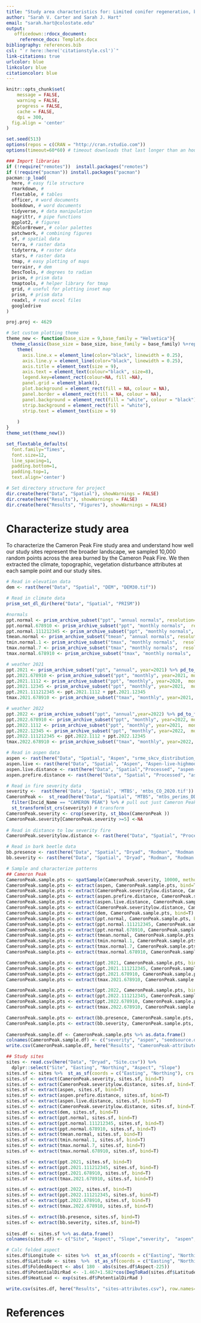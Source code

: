 ```yaml
---
title: "Study area characteristics for: Limited conifer regeneration, but widespread regeneration of aspen seedlings following the Cameron Peak Fire, northwestern Colorado"
author: "Sarah V. Carter and Sarah J. Hart"
email: "sarah.hart@colostate.edu"
output: 
   officedown::rdocx_document:
     reference_docx: Template.docx
bibliography: references.bib
csl: "`r here::here('citationstyle.csl')`"
link-citations: true
urlcolor: blue
linkcolor: blue
citationcolor: blue
---
```


```r
knitr::opts_chunk$set(
	message = FALSE,
	warning = FALSE,
	progress = FALSE,
	cache = FALSE,
	dpi = 300,
  fig.align = 'center'
)

set.seed(513)
options(repos = c(CRAN = "http://cran.rstudio.com"))
options(timeout=60*60) # timeout downloads that last longer than an hour

### Import libraries
if (!require("remotes"))  install.packages("remotes")
if (!require("pacman")) install.packages("pacman")
pacman::p_load(
  here, # easy file structure
  rmarkdown, # 
  flextable, # tables
  officer, # word documents
  bookdown, # word documents
  tidyverse, # data manipulation
  magrittr, # pipe functions 
  ggplot2, # figures
  RColorBrewer, # color palettes
  patchwork, # combining figures
  sf, # spatial data
  terra, # raster data
  tidyterra, # raster data
  stars, # raster data
  tmap, # easy plotting of maps
  terrainr, # dem
  DescTools, # degrees to radian
  prism, # prism data
  tmaptools, # helper library for tmap
  grid, # useful for plotting inset map
  prism, # prism data
  readxl, # read excel files
  googledrive
) 

proj.proj <- 4629

# Set custom plotting theme
theme_new <- function(base_size = 9,base_family = "Helvetica"){
  theme_classic(base_size = base_size, base_family = base_family) %+replace%
    theme(
      axis.line.x = element_line(color="black", linewidth = 0.25),
      axis.line.y = element_line(color="black", linewidth = 0.25),
      axis.title = element_text(size = 9),
      axis.text = element_text(colour="black", size=8),
      legend.key=element_rect(colour=NA, fill =NA),
      panel.grid = element_blank(),   
      plot.background = element_rect(fill = NA, colour = NA),
      panel.border = element_rect(fill = NA, colour = NA),
      panel.background = element_rect(fill = "white", colour = "black"), 
      strip.background = element_rect(fill = "white"),
      strip.text = element_text(size = 9)
      
    )
}
theme_set(theme_new())

set_flextable_defaults(
  font.family="Times", 
  font.size=12,
  line_spacing=1,
  padding.bottom=1,
  padding.top=1,
  text.align='center')

# Set directory structure for project
dir.create(here("Data", "Spatial"), showWarnings = FALSE)
dir.create(here("Results"), showWarnings = FALSE)
dir.create(here("Results", "Figures"), showWarnings = FALSE)
```

# Characterize study area

To characterize the Cameron Peak Fire study area and understand how well our study sites represent the broader landscape, we sampled 10,000 random points across the area burned by the Cameron Peak Fire. We then extracted the climate, topographic, vegetation disturbance attributes at each sample point and our study sites.

```r
# Read in elevation data
dem <- rast(here("Data", "Spatial", "DEM", "DEM30.tif"))

# Read in climate data
prism_set_dl_dir(here("Data", "Spatial", "PRISM"))

#normals
ppt.normal <- prism_archive_subset("ppt", "annual normals", resolution="800m") %>% pd_to_file() %>% rast()
ppt.normal.678910 <- prism_archive_subset("ppt", "monthly normals",  resolution="4km", mon=6:10) %>% pd_to_file() %>% rast() %>% sum()
ppt.normal.111212345 <- prism_archive_subset("ppt", "monthly normals",  resolution="4km", mon=c(1,2,3,4,5,11,12)) %>% pd_to_file() %>% rast() %>% sum()
tmean.normal <- prism_archive_subset("tmean", "annual normals", resolution="800m") %>% pd_to_file() %>% rast()
tmin.normal.1 <- prism_archive_subset("tmax", "monthly normals",  resolution="4km", mon=1) %>% pd_to_file() %>% rast()
tmax.normal.7 <- prism_archive_subset("tmax", "monthly normals",  resolution="4km", mon=7) %>% pd_to_file() %>% rast()
tmax.normal.678910 <- prism_archive_subset("tmax", "monthly normals",  resolution="4km", mon=6:10) %>% pd_to_file() %>% rast() %>% mean()

# weather 2021
ppt.2021 <- prism_archive_subset("ppt", "annual", year=2021) %>% pd_to_file() %>% rast()
ppt.2021.678910 <- prism_archive_subset("ppt", "monthly", year=2021, mon=6:10) %>% pd_to_file() %>% rast() %>% sum()
ppt.2021.1112 <- prism_archive_subset("ppt", "monthly", year=2020,  mon=11:12) %>% pd_to_file() %>% rast() %>% sum()
ppt.2021.12345 <- prism_archive_subset("ppt", "monthly", year=2021,  mon=1:5) %>% pd_to_file() %>% rast() %>% sum()
ppt.2021.111212345 <- ppt.2021.1112 + ppt.2021.12345
tmax.2021.678910 <- prism_archive_subset("tmax", "monthly", year=2021, mon=6:10) %>% pd_to_file() %>% rast() %>% mean()

# weather 2022
ppt.2022 <- prism_archive_subset("ppt", "annual",year=2022) %>% pd_to_file() %>% rast()
ppt.2022.678910 <- prism_archive_subset("ppt", "monthly", year=2022, mon=6:10) %>% pd_to_file() %>% rast() %>% sum()
ppt.2022.1112 <- prism_archive_subset("ppt", "monthly", year=2021,  mon=11:12) %>% pd_to_file() %>% rast() %>% sum()
ppt.2022.12345 <- prism_archive_subset("ppt", "monthly", year=2022,  mon=1:5) %>% pd_to_file() %>% rast() %>% sum()
ppt.2022.111212345 <- ppt.2022.1112 + ppt.2022.12345
tmax.2022.678910 <- prism_archive_subset("tmax", "monthly", year=2022, mon=6:10) %>% pd_to_file() %>% rast() %>% mean()

# Read in aspen data
aspen <- rast(here("Data", "Spatial", "Aspen", "srme_skcv_distribution_binopt.tif"))
aspen.live <- rast(here("Data", "Spatial", "Aspen", "Aspen-live-highmod.tif"))
aspen.live.distance <- rast(here("Data", "Spatial","Processed", "aspen-live-highmod-dist.tif"))
aspen.prefire.distance <- rast(here("Data", "Spatial", "Processed", "aspen-dist.tif"))

# Read in fire severity data
severity <-  rast(here('Data', 'Spatial', 'MTBS', 'mtbs_CO_2020.tif')) 
CameronPeak <-  st_read(here("Data", "Spatial", "MTBS", "mtbs_perims_DD.shp"))  %>% 
  filter(Incid_Name == "CAMERON PEAK") %>% # pull out just Cameron Peak
  st_transform(st_crs(severity)) # transform 
CameronPeak.severity <- crop(severity, st_bbox(CameronPeak ))
CameronPeak.severity[CameronPeak.severity >=5] <-NA
  
# Read in distance to low severity fire
CameronPeak.severitylow.distance <- rast(here("Data", "Spatial", "Processed", "CameronPeak.severitylow-dist.tif"))

# Read in bark beetle data
bb.presence <- rast(here("Data", "Spatial", "Dryad", "Rodman", "Rodman et al. RS_DataArchive", "Data", "SpatialData", "BBPresence_finalMasked.tif"))
bb.severity <- rast(here("Data", "Spatial", "Dryad", "Rodman", "Rodman et al. RS_DataArchive", "Data", "SpatialData", "BBSeverity_finalMasked.tif"))

# Sample and characterize patterns
## Cameron Peak 
CameronPeak.sample.pts <- spatSample(CameronPeak.severity, 10000, method="random", replace=FALSE, na.rm=T, as.points=TRUE, values=TRUE, cells=FALSE) 
CameronPeak.sample.pts <- extract(aspen, CameronPeak.sample.pts, bind=T)
CameronPeak.sample.pts <- extract(CameronPeak.severitylow.distance, CameronPeak.sample.pts, bind=T)
CameronPeak.sample.pts <- extract(aspen.prefire.distance, CameronPeak.sample.pts, bind=T)
CameronPeak.sample.pts <- extract(aspen.live.distance, CameronPeak.sample.pts, bind=T)
CameronPeak.sample.pts <- extract(CameronPeak.severitylow.distance, CameronPeak.sample.pts, bind=T)
CameronPeak.sample.pts <- extract(dem, CameronPeak.sample.pts, bind=T)
CameronPeak.sample.pts <- extract(ppt.normal, CameronPeak.sample.pts, bind=T)
CameronPeak.sample.pts <- extract(ppt.normal.111212345, CameronPeak.sample.pts, bind=T)
CameronPeak.sample.pts <- extract(ppt.normal.678910, CameronPeak.sample.pts, bind=T)
CameronPeak.sample.pts <- extract(tmean.normal, CameronPeak.sample.pts, bind=T)
CameronPeak.sample.pts <- extract(tmin.normal.1, CameronPeak.sample.pts, bind=T)
CameronPeak.sample.pts <- extract(tmax.normal.7, CameronPeak.sample.pts, bind=T)
CameronPeak.sample.pts <- extract(tmax.normal.678910, CameronPeak.sample.pts, bind=T)

CameronPeak.sample.pts <- extract(ppt.2021, CameronPeak.sample.pts, bind=T)
CameronPeak.sample.pts <- extract(ppt.2021.111212345, CameronPeak.sample.pts, bind=T)
CameronPeak.sample.pts <- extract(ppt.2021.678910, CameronPeak.sample.pts, bind=T)
CameronPeak.sample.pts <- extract(tmax.2021.678910, CameronPeak.sample.pts, bind=T)

CameronPeak.sample.pts <- extract(ppt.2022, CameronPeak.sample.pts, bind=T)
CameronPeak.sample.pts <- extract(ppt.2022.111212345, CameronPeak.sample.pts, bind=T)
CameronPeak.sample.pts <- extract(ppt.2022.678910, CameronPeak.sample.pts, bind=T)
CameronPeak.sample.pts <- extract(tmax.2022.678910, CameronPeak.sample.pts, bind=T)

CameronPeak.sample.pts <- extract(bb.presence, CameronPeak.sample.pts, bind=T)
CameronPeak.sample.pts <- extract(bb.severity, CameronPeak.sample.pts, bind=T)
  
CameronPeak.sample.df <- CameronPeak.sample.pts %>% as.data.frame()
colnames(CameronPeak.sample.df) <- c("severity", "aspen", "seedsource.dist","distance.pre", "distance.post", "distance.high", "elevation", "ppt", "ppt.111212345", "ppt.678910", "tmean", "tmin1", "tmax7", "tmax.678910", "ppt.2021", "ppt.111212345.2021", "ppt.678910.2021", "tmax.678910.2021", "ppt.2022", "ppt.111212345.2022", "ppt.678910.2022", "tmax.678910.2022",  "bb.presence", "bb.severity")
write.csv(CameronPeak.sample.df, here("Results", "CameronPeak-attributes.csv"))

## Study sites
sites <- read.csv(here("Data", "Dryad", "Site.csv")) %>% 
  dplyr::select("Site", "Easting", "Northing", "Aspect", "Slope") 
sites.sf <- sites %>%  st_as_sf(coords = c("Easting", "Northing"), crs = "EPSG:32613") 
sites.sf <- extract(CameronPeak.severity, sites.sf, bind=T)
sites.sf <- extract(CameronPeak.severitylow.distance, sites.sf, bind=T)
sites.sf <- extract(aspen, sites.sf, bind=T)
sites.sf <- extract(aspen.prefire.distance, sites.sf, bind=T)
sites.sf <- extract(aspen.live.distance, sites.sf, bind=T)
sites.sf <- extract(CameronPeak.severitylow.distance, sites.sf, bind=T)
sites.sf <- extract(dem, sites.sf, bind=T)
sites.sf <- extract(ppt.normal, sites.sf, bind=T)
sites.sf <- extract(ppt.normal.111212345, sites.sf, bind=T)
sites.sf <- extract(ppt.normal.678910, sites.sf, bind=T)
sites.sf <- extract(tmean.normal, sites.sf, bind=T)
sites.sf <- extract(tmin.normal.1, sites.sf, bind=T)
sites.sf <- extract(tmax.normal.7, sites.sf, bind=T)
sites.sf <- extract(tmax.normal.678910, sites.sf, bind=T)

sites.sf <- extract(ppt.2021, sites.sf, bind=T)
sites.sf <- extract(ppt.2021.111212345, sites.sf, bind=T)
sites.sf <- extract(ppt.2021.678910, sites.sf, bind=T)
sites.sf <- extract(tmax.2021.678910, sites.sf, bind=T)

sites.sf <- extract(ppt.2022, sites.sf, bind=T)
sites.sf <- extract(ppt.2022.111212345, sites.sf, bind=T)
sites.sf <- extract(ppt.2022.678910, sites.sf, bind=T)
sites.sf <- extract(tmax.2022.678910, sites.sf, bind=T)

sites.sf <- extract(bb.presence, sites.sf, bind=T)
sites.sf <- extract(bb.severity, sites.sf, bind=T)
  
sites.df <- sites.sf %>% as.data.frame()
colnames(sites.df) <- c("Site", "Aspect", "Slope","severity",  "aspen", "seedsource.dist","distance.pre", "distance.post", "distance.high", "elevation", "ppt", "ppt.111212345", "ppt.678910", "tmean", "tmin1", "tmax7", "tmax.678910", "ppt.2021", "ppt.111212345.2021", "ppt.678910.2021", "tmax.678910.2021", "ppt.2022", "ppt.111212345.2022", "ppt.678910.2022", "tmax.678910.2022",  "bb.presence", "bb.severity")

# Calc folded aspect
sites.df$Longitude <- sites %>%  st_as_sf(coords = c("Easting", "Northing"), crs = "EPSG:32613") %>% st_transform(crs="epsg:4326") %>% st_coordinates() %>% as.data.frame() %>% st_drop_geometry() %>% pull(X)
sites.df$Latitude <- sites  %>%  st_as_sf(coords = c("Easting", "Northing"), crs = "EPSG:32613") %>% st_transform(crs="epsg:4326") %>% st_coordinates() %>% as.data.frame() %>% st_drop_geometry()  %>% pull(Y)
sites.df$FoldedAspect <- abs( 180 - abs(sites.df$Aspect-225))
sites.df$PotentialDirRad <- -1.467+1.582*cos(DegToRad(sites.df$Latitude))*cos(DegToRad(sites.df$Slope))-1.5*cos(sites.df$FoldedAspect)* sin(DegToRad(sites.df$Slope))*sin(DegToRad(sites.df$Latitude))-0.262*sin(DegToRad(sites.df$Latitude))*sin(DegToRad(sites.df$Slope))+0.607* sin(sites.df$FoldedAspect)*sin(DegToRad(sites.df$Slope))
sites.df$HeatLoad <- exp(sites.df$PotentialDirRad )

write.csv(sites.df, here("Results", "sites-attributes.csv"), row.names=F)
```

# References
